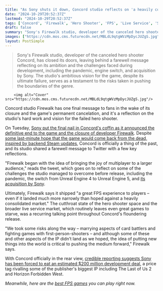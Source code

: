 ```yaml
---
title: "As Sony shuts it down, Concord studio reflects on 'a heavily consolidated market' and says 'putting new things into the world is critical to pushing the medium forward'"
date: "2024-10-29T20:52:37Z"
lastmod: "2024-10-29T20:52:37Z"
tags: ['Concord', 'Firewalk', 'Hero Shooter', 'FPS', 'Live Service', 'Sony', 'Unreal Engine', 'Multiplayer']
draft: false
summary: "Sony's Firewalk studio, developer of the canceled hero shooter Concord, has closed its doors, leaving behind a farewell message reflecting on its ambition and the challenges faced during development, including the pandemic, engine switch, and acquisition by Sony. The studio's ambitious vision for the game, despite its ultimate failure, serves as a testament to the risks taken in pushing the boundaries of the genre."
images: ["https://cdn.mos.cms.futurecdn.net/MBLdL9qtgWVzMpDycJUZgS.jpg"]
layout: PostSimple
---
```

> Sony's Firewalk studio, developer of the canceled hero shooter Concord, has closed its doors, leaving behind a farewell message reflecting on its ambition and the challenges faced during development, including the pandemic, engine switch, and acquisition by Sony. The studio's ambitious vision for the game, despite its ultimate failure, serves as a testament to the risks taken in pushing the boundaries of the genre.


        <img alt="Cover" src="https://cdn.mos.cms.futurecdn.net/MBLdL9qtgWVzMpDycJUZgS.jpg"/>
        
Concord studio Firewalk has one final message to fans in the wake of its closure and the game's permanent cancelation, and it's a reflection on the studio's hard work and vision for the failed hero shooter.

On Tuesday, [Sony put the final nail in Concord's coffin as it announced the definitive end to the game and the closure of developer Firewalk](https://www.gamesradar.com/games/fps/concord-is-officially-fully-permanently-dead-as-sony-announces-its-closing-the-failed-hero-shooters-studio-and-moving-on-we-will-take-the-lessons-learned/). Despite [some last-minute hope that the game would come back from the dead, inspired by backend Steam updates](https://www.gamesradar.com/games/fps/theres-new-hope-for-concord-playstations-fps-is-still-getting-updated-on-steam-6-weeks-after-going-offline/), Concord is officially a thing of the past, and its studio shared a farewell message to Twitter with a few key reflections.

"Firewalk began with the idea of bringing the joy of multiplayer to a larger audience," reads the tweet, which goes on to reflect on some of the challenges the studio managed to overcome before release, including the pandemic, the switch from Unreal Engine 4 to Unreal Engine 5, and [its acquisition by Sony](https://www.gamesradar.com/playstation-acquires-a-studio-with-veteran-destiny-devs-working-on-an-original-aaa-multiplayer-game/).

Ultimately, Firewalk says it shipped "a great FPS experience to players – even if it landed much more narrowly than hoped against a heavily consolidated market." The cutthroat state of the hero shooter space and the broader live service market, which routinely leaves even great games to starve, was a recurring talking point throughout Concord's floundering release. 

"We took some risks along the way – marrying aspects of card battlers and fighting games with first-person-shooters – and although some of these and other aspects of the IP didn’t land as we hoped, the idea of putting new things into the world is critical to pushing the medium forward," Firewalk says.

With Concord officially in the rear view, [credible reporting suggests Sony has been forced to eat an estimated $200 million development deal](https://www.gamesradar.com/games/fps/concord-development-deal-reportedly-rivaled-the-last-of-us-part-2-and-horizon-forbidden-west-at-usd200-million-which-sony-has-now-chucked-into-a-big-ol-furnace/), a price tag rivalling some of the publisher's biggest IP including The Last of Us 2 and Horizon Forbidden West.

*Meanwhile, here are the *[<em>best FPS games</em>](https://www.gamesradar.com/best-fps-games/)* you can play right now.*
        